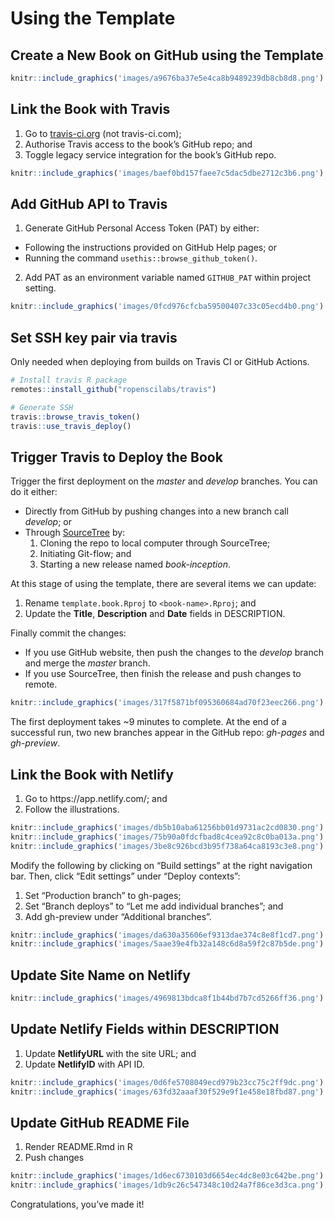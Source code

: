 # Using the Template {#demo}

## Create a New Book on GitHub using the Template

```r
knitr::include_graphics('images/a9676ba37e5e4ca8b9489239db8cb8d8.png')
```

## Link the Book with Travis

1. Go to [travis-ci.org](https://travis-ci.org/) (not travis-ci.com);
2. Authorise Travis access to the book’s GitHub repo; and
3. Toggle legacy service integration for the book’s GitHub repo.

```r
knitr::include_graphics('images/baef0bd157faee7c5dac5dbe2712c3b6.png')
```

## Add GitHub API to Travis

1. Generate GitHub Personal Access Token (PAT) by either:
  *	Following the instructions provided on GitHub Help pages; or
  *	Running the command ```usethis::browse_github_token()```.
2. Add PAT as an environment variable named `GITHUB_PAT` within project setting.

```r
knitr::include_graphics('images/0fcd976cfcba59500407c33c05ecd4b0.png')
```

## Set SSH key pair via travis

Only needed when deploying from builds on Travis CI or GitHub Actions. 

```r
# Install travis R package
remotes::install_github("ropenscilabs/travis")

# Generate SSH
travis::browse_travis_token()
travis::use_travis_deploy()
```

## Trigger Travis to Deploy the Book

Trigger the first deployment on the *master* and *develop* branches.
You can do it either:

* Directly from GitHub by pushing changes into a new branch call *develop*; or
* Through [SourceTree](https://www.sourcetreeapp.com/) by:
  1. Cloning the repo to local computer through SourceTree;
  2. Initiating Git-flow; and
  3. Starting a new release named *book-inception*.

At this stage of using the template, there are several items we can update:

1. Rename `template.book.Rproj` to `<book-name>.Rproj`; and
2. Update the **Title**, **Description** and **Date** fields in DESCRIPTION.

Finally commit the changes:

* If you use GitHub website, then push the changes to the *develop* branch and
merge the *master* branch.
* If you use SourceTree, then finish the release and push changes to remote.

```r
knitr::include_graphics('images/317f5871bf095360684ad70f23eec266.png')
```

The first deployment takes ~9 minutes to complete. At the end of a
successful run, two new branches appear in the GitHub repo: *gh-pages* and
*gh-preview*.

## Link the Book with Netlify

1. Go to https://app.netlify.com/; and
2. Follow the illustrations.

```r
knitr::include_graphics('images/db5b10aba61256bb01d9731ac2cd0830.png')
knitr::include_graphics('images/75b90a0fdcfbad8c4cea92c8c0ba013a.png')
knitr::include_graphics('images/3be8c926bcd3b95f738a64ca8193c3e8.png')
```

Modify the following by clicking on "Build settings" at the right navigation
bar. Then, click "Edit settings" under "Deploy contexts":

1. Set "Production branch" to gh-pages;
2. Set "Branch deploys" to "Let me add individual branches"; and 
3. Add gh-preview under "Additional branches". 

```r
knitr::include_graphics('images/da630a35606ef9313dae374c8e8f1cd7.png')
knitr::include_graphics('images/5aae39e4fb32a148c6d8a59f2c87b5de.png')
```

## Update Site Name on Netlify

```r
knitr::include_graphics('images/4969813bdca8f1b44bd7b7cd5266ff36.png')
```

## Update Netlify Fields within DESCRIPTION 

1. Update **NetlifyURL** with the site URL; and
2. Update **NetlifyID** with API ID.

```r
knitr::include_graphics('images/0d6fe5708049ecd979b23cc75c2ff9dc.png')
knitr::include_graphics('images/63fd32aaaf30f529e9f1e458e18fbd87.png')
```

## Update GitHub README File

1. Render README.Rmd in R
2. Push changes 

```r
knitr::include_graphics('images/1d6ec6730103d6654ec4dc8e03c642be.png')
knitr::include_graphics('images/1db9c26c547348c10d24a7f86ce3d3ca.png')
```

Congratulations, you've made it!
